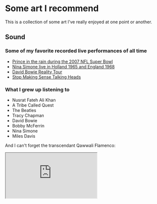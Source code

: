 # Some art I recommend

This is a collection of some art I've really enjoyed at one point or another.

## Sound

### Some of my favorite recorded live performances of all time

- [Prince in the rain during the 2007 NFL Super Bowl](https://www.youtube.com/watch?v=-WYYlRArn3g)
- [Nina Simone live in Holland 1965 and England 1968](https://youtu.be/ZxkMb-tp3Bk)
- [David Bowie Reality Tour](https://en.wikipedia.org/wiki/A_Reality_Tour_(album))
- [Stop Making Sense Talking Heads](https://en.wikipedia.org/wiki/Stop_Making_Sense)

### What I grew up listening to

- Nusrat Fateh Ali Khan
- A Tribe Called Quest
- The Beatles
- Tracy Chapman
- David Bowie
- Bobby McFerrin
- Nina Simone
- Miles Davis

And I can't forget the transcendant Qawwali Flamenco:
<div className="aspect-w-16 aspect-h-9">
  <iframe
    src="https://www.youtube.com/embed/wfCenzJjD68"
    title="Qawwali Flamenco"
    allow="accelerometer; autoplay; clipboard-write; encrypted-media; gyroscope; picture-in-picture"
    allowFullScreen
  />
</div>

### Some Favorite Albums

<iframe
  src="https://open.spotify.com/embed/album/3x2DQz1db5pS1IEkpD0zWv"
  className="w-full rounded-xl"
  height="80"
  allow="autoplay; clipboard-write; encrypted-media; fullscreen; picture-in-picture"
/>

<iframe
  src="https://open.spotify.com/embed/album/4Z8nWz3dGybOP7lhMZpcOo"
  className="w-full rounded-xl"
  height="80"
  allow="autoplay; clipboard-write; encrypted-media; fullscreen; picture-in-picture"
/>

<iframe
  src="https://open.spotify.com/embed/album/2de6LD7eOW8zrlorbS28na"
  className="w-full rounded-xl"
  height="80"
  allow="autoplay; clipboard-write; encrypted-media; fullscreen; picture-in-picture"
/>

<iframe
  src="https://open.spotify.com/embed/playlist/37i9dQZF1DZ06evO4nBpIJ"
  className="w-full rounded-xl"
  height="80"
  allow="autoplay; clipboard-write; encrypted-media; fullscreen; picture-in-picture"
/>

<iframe
  src="https://open.spotify.com/embed/album/64J8girYqmK86ebqBayrjQ"
  className="w-full rounded-xl"
  height="80"
  allow="autoplay; clipboard-write; encrypted-media; fullscreen; picture-in-picture"
/>

<iframe
  src="https://open.spotify.com/embed/playlist/37i9dQZF1DZ06evO3mYWcg"
  className="w-full rounded-xl"
  height="80"
  allow="autoplay; clipboard-write; encrypted-media; fullscreen; picture-in-picture"
/>

## Vision

### Movies

- [Citizen Kane](https://en.wikipedia.org/wiki/Citizen_Kane)
- [鬼子来了 (Devils on the Doorstep)](https://en.wikipedia.org/wiki/Devils_on_the_Doorstep)
- [Do The Right Thing](https://en.wikipedia.org/wiki/Do_the_Right_Thing)
- [Pulp Fiction](https://en.wikipedia.org/wiki/Pulp_Fiction)
- [Princess Mononoke](https://en.wikipedia.org/wiki/Princess_Mononoke)
- [哪吒闹海 (Nezha Conquers the Dragon King)](https://en.wikipedia.org/wiki/Nezha_Conquers_the_Dragon_King)

### Series

- [Cowboy Bebop](https://en.wikipedia.org/wiki/Cowboy_Bebop)
- [Samurai Champloo](https://en.wikipedia.org/wiki/Samurai_Champloo)
- [Attack on Titan](https://en.wikipedia.org/wiki/Attack_on_Titan)
- [Death Note](https://en.wikipedia.org/wiki/Death_Note)
- Arrested Development
- Seinfeld
- Friends
- Key & Peele
- Saturday Night Live
- South Park

### Paint

- Magritte
- Matisse
- Dalì
- M.C. Escher
- Hilma af Klint
- Xu Beihong
- Wassily Kandinsky

### Words

- Rumi
- Emily Dickinson
- Eric B. & Rakim
- Bob Dylan